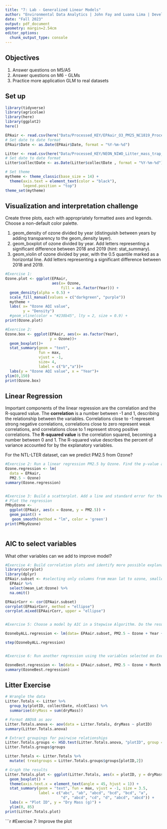 ```yaml
---
title: "7: Lab - Generalized Linear Models"
author: "Environmental Data Analytics | John Fay and Luana Lima | Developed by Kateri Salk"
date: "Fall 2023"
output: pdf_document
geometry: margin=2.54cm
editor_options: 
  chunk_output_type: console
---
```


## Objectives
1. Answer questions on M5/A5
2. Answer questions on M6 - GLMs
3. Practice more application GLM to real datasets


## Set up
```r
library(tidyverse)
library(agricolae)   
library(here)
library(ggplot2)
here()

EPAair <- read.csv(here("Data/Processed_KEY/EPAair_O3_PM25_NC1819_Processed.csv"), stringsAsFactors = TRUE)
# Set date to date format
EPAair$Date <- as.Date(EPAair$Date, format = "%Y-%m-%d")

Litter <- read.csv(here("Data/Processed_KEY/NEON_NIWO_Litter_mass_trap_Processed.csv"), stringsAsFactors = TRUE)
# Set date to date format
Litter$collectDate <- as.Date(Litter$collectDate , format = "%Y-%m-%d")

# Set theme
mytheme <- theme_classic(base_size = 14) +
  theme(axis.text = element_text(color = "black"), 
        legend.position = "top")
theme_set(mytheme)
```



## Visualization and interpretation challenge

Create three plots, each with appropriately formatted axes and legends. Choose a non-default color palette.

1. geom_density of ozone divided by year (distinguish between years by adding transparency to the geom_density layer).
2. geom_boxplot of ozone divided by year. Add letters representing a significant difference between 2018 and 2019 (hint: stat_summary). 
3. geom_violin of ozone divided by year, with the 0.5 quantile marked as a horizontal line. Add letters representing a significant difference between 2018 and 2019. 

```r
#Exercise 1:
Ozone.plot <- ggplot(EPAair, 
                     aes(x= Ozone,
                         fill = as.factor(Year))) +
  geom_density(alpha = 0.5) +
  scale_fill_manual(values = c("darkgreen", "purple"))
  mytheme +
  labs( x= "Ozone AQI value",
        y = "Density")
  #geom_vline(color = "#238b45", lty = 2, size = 0.9) +
print(Ozone.plot)

#Exercise 2: 
Ozone.box <- ggplot(EPAair, aes(x= as.factor(Year),
                    y = Ozone))+
  geom_boxplot()+
  stat_summary(geom = "text",
               fun = max,
               vjust = -1,
               size= 4,
               label = c("b","a"))+
  labs(y = "Ozone AQI value", x = "Year")+
ylim(0,150)
print(Ozone.box)

```

## Linear Regression

Important components of the linear regression are the correlation and the R-squared value. The **correlation** is a number between -1 and 1, describing the relationship between the variables. Correlations close to -1 represent strong negative correlations, correlations close to zero represent weak correlations, and correlations close to 1 represent strong positive correlations. The **R-squared value** is the correlation squared, becoming a number between 0 and 1. The R-squared value describes the percent of variance accounted for by the explanatory variables. 

For the NTL-LTER dataset, can we predict PM2.5 from Ozone?

```r

#Exercise 2: Run a linear regression PM2.5 by Ozone. Find the p-value and R-squared value. 
Ozone.regression <- lm(
  data = EPAair,
  PM2.5 ~ Ozone)
summary(Ozone.regression)


#Exercise 3: Build a scatterplot. Add a line and standard error for the linear regression. Add the regression equation to the plot
# Plot the regression
PMbyOzone <- 
  ggplot(EPAair, aes(x = Ozone, y = PM2.5)) +
  geom_point() +
   geom_smooth(method = "lm", color = 'green')
print(PMbyOzone) 



```


## AIC to select variables

What other variables can we add to improve model?

```r

#Exercise 4: Build correlation plots and identify more possible explanatory variables to add to the regression.
library(corrplot)
library(dplyr)
EPAair.subset <- #selecting only columns from mean lat to ozone, smaller dataset
  EPAair %>% 
  select(mean_Lat:Ozone) %>% 
  na.omit()

EPAairCorr <- cor(EPAair.subset)
corrplot(EPAairCorr, method = "ellipse")
corrplot.mixed(EPAairCorr, upper = "ellipse")


#Exercise 5: Choose a model by AIC in a Stepwise Algorithm. Do the results from AIC match the variables you selected on Exercise 4?

OzonebyALL.regression <- lm(data= EPAair.subset, PM2.5 ~ Ozone + Year + Month + mean_Lng + mean_Lat)

step(OzonebyALL.regression)


#Exercise 6: Run another regression using the variables selected on Exercise 6. Compare r-squared value with the one from Exercise 2. 

OzoneBest.regression <- lm(data = EPAair.subset, PM2.5 ~ Ozone + Month +mean_Lng + mean_Lat)
summary(OzoneBest.regression)

```



## Litter Exercise

```r
# Wrangle the data
Litter.Totals <- Litter %>%
  group_by(plotID, collectDate, nlcdClass) %>%
  summarise(dryMass = sum(dryMass))

# Format ANOVA as aov
Litter.Totals.anova <- aov(data = Litter.Totals, dryMass ~ plotID)
summary(Litter.Totals.anova)

# Extract groupings for pairwise relationships
Litter.Totals.groups <- HSD.test(Litter.Totals.anova, "plotID", group = TRUE)
Litter.Totals.groups$groups

Litter.Totals <- Litter.Totals %>%
  mutate( treatgroups = Litter.Totals.groups$groups[plotID,2])

# Graph the results
Litter.Totals.plot <- ggplot(Litter.Totals, aes(x = plotID, y = dryMass)) +
  geom_boxplot() +
  theme(axis.text.x = element_text(angle = 45, hjust = 1)) +
  stat_summary(geom = "text", fun = max, vjust = -1, size = 3.5,
               label = c("abc", "ab", "abcd", "bcd", "bcd", "a", 
                         "d", "abcd", "cd", "d", "abcd", "abcd")) +
  labs(x = "Plot ID", y = "Dry Mass (g)") +
  ylim(0, 85)
print(Litter.Totals.plot)

```

```r
#Exercise 7: Improve the plot

